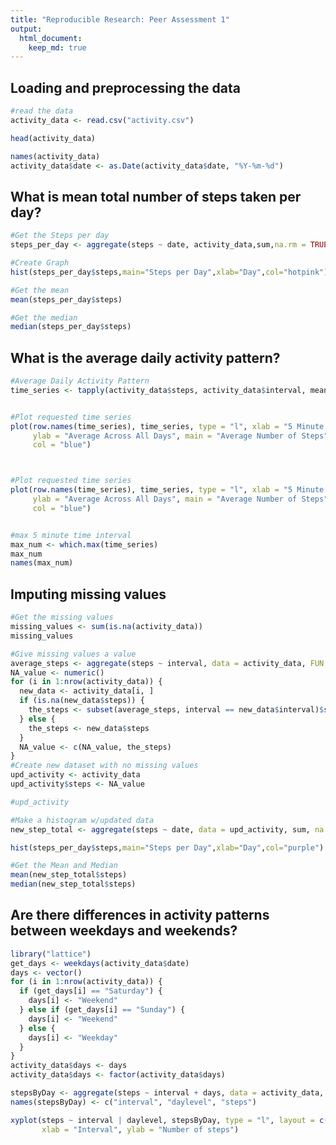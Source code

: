 ```yaml
---
title: "Reproducible Research: Peer Assessment 1"
output: 
  html_document:
    keep_md: true
---
```



## Loading and preprocessing the data
```r
#read the data
activity_data <- read.csv("activity.csv")

head(activity_data)

names(activity_data)
activity_data$date <- as.Date(activity_data$date, "%Y-%m-%d")
```

## What is mean total number of steps taken per day?
```r
#Get the Steps per day
steps_per_day <- aggregate(steps ~ date, activity_data,sum,na.rm = TRUE)

#Create Graph
hist(steps_per_day$steps,main="Steps per Day",xlab="Day",col="hotpink")

#Get the mean
mean(steps_per_day$steps)

#Get the median
median(steps_per_day$steps)

```

## What is the average daily activity pattern?
```r
#Average Daily Activity Pattern
time_series <- tapply(activity_data$steps, activity_data$interval, mean, na.rm = TRUE)


#Plot requested time series
plot(row.names(time_series), time_series, type = "l", xlab = "5 Minute Interval", 
     ylab = "Average Across All Days", main = "Average Number of Steps", 
     col = "blue")



#Plot requested time series
plot(row.names(time_series), time_series, type = "l", xlab = "5 Minute Interval", 
     ylab = "Average Across All Days", main = "Average Number of Steps", 
     col = "blue")


#max 5 minute time interval
max_num <- which.max(time_series)
max_num
names(max_num)
```


## Imputing missing values
```r
#Get the missing values
missing_values <- sum(is.na(activity_data))
missing_values

#Give missing values a value
average_steps <- aggregate(steps ~ interval, data = activity_data, FUN = mean)
NA_value <- numeric()
for (i in 1:nrow(activity_data)) {
  new_data <- activity_data[i, ]
  if (is.na(new_data$steps)) {
    the_steps <- subset(average_steps, interval == new_data$interval)$steps
  } else {
    the_steps <- new_data$steps
  }
  NA_value <- c(NA_value, the_steps)
}
#Create new dataset with no missing values
upd_activity <- activity_data
upd_activity$steps <- NA_value

#upd_activity

#Make a histogram w/updated data
new_step_total <- aggregate(steps ~ date, data = upd_activity, sum, na.rm = TRUE)

hist(steps_per_day$steps,main="Steps per Day",xlab="Day",col="purple")

#Get the Mean and Median
mean(new_step_total$steps)
median(new_step_total$steps)
```
## Are there differences in activity patterns between weekdays and weekends?

```r
library("lattice")
get_days <- weekdays(activity_data$date)
days <- vector()
for (i in 1:nrow(activity_data)) {
  if (get_days[i] == "Saturday") {
    days[i] <- "Weekend"
  } else if (get_days[i] == "Sunday") {
    days[i] <- "Weekend"
  } else {
    days[i] <- "Weekday"
  }
}
activity_data$days <- days
activity_data$days <- factor(activity_data$days)

stepsByDay <- aggregate(steps ~ interval + days, data = activity_data, mean)
names(stepsByDay) <- c("interval", "daylevel", "steps")

xyplot(steps ~ interval | daylevel, stepsByDay, type = "l", layout = c(1, 2), 
       xlab = "Interval", ylab = "Number of steps")

```

